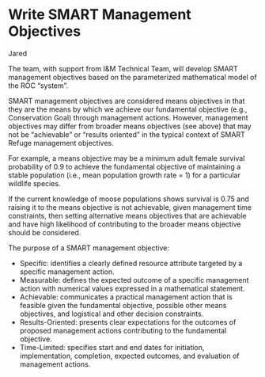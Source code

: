 # Write SMART Management Objectives {-#mgt-objectives}
Jared

The team, with support from I&M Technical Team, will develop SMART management objectives based on the parameterized mathematical model of the ROC “system”. 

SMART management objectives are considered means objectives in that they are the means by which we achieve our fundamental objective (e.g., Conservation Goal) through management actions.  However, management objectives may differ from broader means objectives (see above) that may not be “achievable” or “results oriented” in the typical context of SMART Refuge management objectives.   

For example, a means objective may be a minimum adult female survival probability of 0.9 to achieve the fundamental objective of maintaining a stable population (i.e., mean population growth rate = 1) for a particular wildlife species.   

If the current knowledge of moose populations shows survival is 0.75 and raising it to the means objective is not achievable, given management time constraints, then setting alternative means objectives that are achievable and have high likelihood of contributing to the broader means objective should be considered. 

 The purpose of a SMART management objective: 

- Specific: identifies a clearly defined resource attribute targeted by a specific management action. 
- Measurable: defines the expected outcome of a specific management action with numerical values expressed in a mathematical statement. 
- Achievable: communicates a practical management action that is feasible given the fundamental objective, possible other means objectives, and logistical and other decision constraints. 
- Results-Oriented: presents clear expectations for the outcomes of proposed management actions contributing to the fundamental objective. 
- Time-Limited: specifies start and end dates for initiation, implementation, completion, expected outcomes, and evaluation of management actions.  